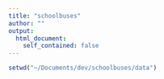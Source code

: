 ```yaml
---
title: "schoolbuses"
author: ""
output:
  html_document:
    self_contained: false
---
```


```r
setwd("~/Documents/dev/schoolbuses/data")
```

```r
```
